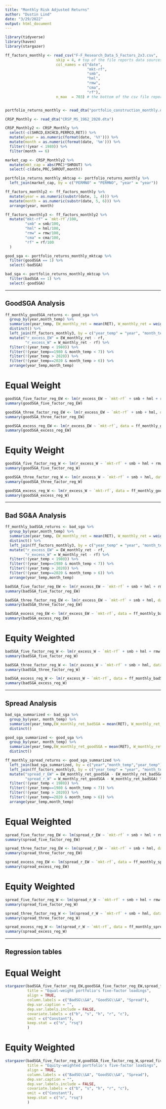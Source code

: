 ---
title: "Monthly Risk Adjusted Returns"
author: "Dustin Lind"
date: "3/29/2022"
output: html_document
---

```{r}
library(tidyverse)
library(haven)
library(stargazer)
```

```{r}
ff_factors_monthly <- read_csv("F-F_Research_Data_5_Factors_2x3.csv",
                       skip = 4, # top of the file reports data sources
                       col_names = c("date",
                                     "mkt-rf",
                                     "smb",
                                     "hml",
                                     "rmw",
                                     "cma",
                                     "rf"),
                       n_max  = 703) # the bottom of the csv file reports annual factors instead of monthly factors


portfolio_returns_monthly <- read_dta("portfolio_construction_monthly.dta")
```

```{r}
CRSP_Monthly <- read_dta("CRSP_MS_1962_2020.dta")

CRSP_Monthly2 <- CRSP_Monthly %>%
  select(-c(SHRCD,EXCHCD,PERMCO,RET)) %>%
  mutate(year = as.numeric(format(date, '%Y'))) %>%
  mutate(month = as.numeric(format(date, '%m'))) %>%
  filter(!(year < 1980)) %>%
  filter(month == 6)

market_cap <- CRSP_Monthly2 %>% 
  mutate(mkt_cap = abs(PRC)*SHROUT) %>%
  select(-c(date,PRC,SHROUT,month))
```

```{r}
portfolio_returns_monthly_mktcap <- portfolio_returns_monthly %>%
  left_join(market_cap, by = c("PERMNO" = "PERMNO", "year" = "year"))
```

```{r}
ff_factors_monthly2 <- ff_factors_monthly %>%
  mutate(year = as.numeric(substr(date, 1, 4))) %>%
  mutate(month = as.numeric(substr(date, 5, 6))) %>%
  arrange(year, month)

ff_factors_monthly3 <- ff_factors_monthly2 %>%
  mutate("mkt-rf" = `mkt-rf`/100,
         "smb" = smb/100,
         "hml" = hml/100,
         "rmw" = rmw/100,
         "cma" = cma/100,
         "rf" = rf/100
  )
```

```{r}
good_sga <- portfolio_returns_monthly_mktcap %>%
  filter(goodSGA == 1) %>%
  select(-badSGA)

bad_sga <- portfolio_returns_monthly_mktcap %>%
  filter(badSGA == 1) %>%
  select(-goodSGA)
```

---------------------------------------

## GoodSGA Analysis
```{r}
ff_monthly_goodSGA_returns <- good_sga %>%
  group_by(year,month_temp) %>%
  summarize(year_temp, EW_monthly_ret = mean(RET), W_monthly_ret = weighted.mean(RET, mkt_cap)) %>%
  distinct() %>%
  left_join(ff_factors_monthly3, by = c("year_temp" = "year", "month_temp" = "month")) %>%
  mutate("r_excess_EW" = EW_monthly_ret - rf,
         "r_excess_W" = W_monthly_ret - rf) %>%
  filter(!(year_temp < 1980)) %>%
  filter(!(year_temp==1980 & month_temp < 7)) %>%
  filter(!(year_temp > 2020)) %>%
  filter(!(year_temp==2020 & month_temp > 6)) %>%
  arrange(year_temp,month_temp)

```

# Equal Weight
```{r}
goodSGA_five_factor_reg_EW <- lm(r_excess_EW ~ `mkt-rf` + smb + hml + rmw + cma, data = ff_monthly_goodSGA_returns)
summary(goodSGA_five_factor_reg_EW)
```
```{r}
goodSGA_three_factor_reg_EW <- lm(r_excess_EW ~ `mkt-rf` + smb + hml, data = ff_monthly_goodSGA_returns)
summary(goodSGA_three_factor_reg_EW)
```
```{r}
goodSGA_excess_reg_EW <- lm(r_excess_EW ~ `mkt-rf`, data = ff_monthly_goodSGA_returns)
summary(goodSGA_excess_reg_EW)
```


# Equity Weight
```{r}
goodSGA_five_factor_reg_W <- lm(r_excess_W ~ `mkt-rf` + smb + hml + rmw + cma, data = ff_monthly_goodSGA_returns)
summary(goodSGA_five_factor_reg_W)
```
```{r}
goodSGA_three_factor_reg_W <- lm(r_excess_W ~ `mkt-rf` + smb + hml, data = ff_monthly_goodSGA_returns)
summary(goodSGA_three_factor_reg_W)
```
```{r}
goodSGA_excess_reg_W <- lm(r_excess_W ~ `mkt-rf`, data = ff_monthly_goodSGA_returns)
summary(goodSGA_excess_reg_W)
```

------------------------------------

## Bad SG&A Analysis

```{r}
ff_monthly_badSGA_returns <- bad_sga %>%
  group_by(year,month_temp) %>%
  summarize(year_temp, EW_monthly_ret = mean(RET), W_monthly_ret = weighted.mean(RET, mkt_cap)) %>%
  distinct() %>%
  left_join(ff_factors_monthly3, by = c("year_temp" = "year", "month_temp" = "month")) %>%
  mutate("r_excess_EW" = EW_monthly_ret - rf,
         "r_excess_W" = W_monthly_ret - rf) %>%
  filter(!(year_temp < 1980)) %>%
  filter(!(year_temp==1980 & month_temp < 7)) %>%
  filter(!(year_temp > 2020)) %>%
  filter(!(year_temp==2020 & month_temp > 6)) %>%
  arrange(year_temp,month_temp)

```

```{r}
badSGA_five_factor_reg_EW <- lm(r_excess_EW ~ `mkt-rf` + smb + hml + rmw + cma, data = ff_monthly_badSGA_returns)
summary(badSGA_five_factor_reg_EW)
```
```{r}
badSGA_three_factor_reg_EW <- lm(r_excess_EW ~ `mkt-rf` + smb + hml, data = ff_monthly_badSGA_returns)
summary(badSGA_three_factor_reg_EW)
```
```{r}
badSGA_excess_reg_EW <- lm(r_excess_EW ~ `mkt-rf`, data = ff_monthly_badSGA_returns)
summary(badSGA_excess_reg_EW)
```

# Equity Weighted
```{r}
badSGA_five_factor_reg_W <- lm(r_excess_W ~ `mkt-rf` + smb + hml + rmw + cma, data = ff_monthly_badSGA_returns)
summary(badSGA_five_factor_reg_W)
```
```{r}
badSGA_three_factor_reg_W <- lm(r_excess_W ~ `mkt-rf` + smb + hml, data = ff_monthly_badSGA_returns)
summary(badSGA_three_factor_reg_W)
```
```{r}
badSGA_excess_reg_W <- lm(r_excess_W ~ `mkt-rf`, data = ff_monthly_badSGA_returns)
summary(badSGA_excess_reg_W)
```

-------------------------------------------------


## Spread Analysis
```{r}
bad_sga_summarized <- bad_sga %>%
  group_by(year, month_temp) %>%
  summarize(year_temp,EW_monthly_ret_badSGA = mean(RET), W_monthly_ret_badSGA = weighted.mean(RET, mkt_cap)) %>%
  distinct()

good_sga_summarized <- good_sga %>%
  group_by(year, month_temp) %>%
  summarize(year_temp,EW_monthly_ret_goodSGA = mean(RET), W_monthly_ret_goodSGA = weighted.mean(RET, mkt_cap)) %>%
  distinct()

ff_monthly_spread_returns <- good_sga_summarized %>%
  left_join(bad_sga_summarized, by = c("year","month_temp","year_temp")) %>%
  left_join(ff_factors_monthly3, by = c("year_temp" = "year", "month_temp" = "month")) %>%
  mutate("spread_r_EW" = EW_monthly_ret_goodSGA - EW_monthly_ret_badSGA,
         "spread_r_W" = W_monthly_ret_goodSGA - W_monthly_ret_badSGA) %>%
  filter(!(year_temp < 1980)) %>%
  filter(!(year_temp==1980 & month_temp < 7)) %>%
  filter(!(year_temp > 2020)) %>%
  filter(!(year_temp==2020 & month_temp > 6)) %>%
  arrange(year_temp,month_temp)
```

# Equal Weighted
```{r}
spread_five_factor_reg_EW <- lm(spread_r_EW ~ `mkt-rf` + smb + hml + rmw + cma, data = ff_monthly_spread_returns)
summary(spread_five_factor_reg_EW)
```
```{r}
spread_three_factor_reg_EW <- lm(spread_r_EW ~ `mkt-rf` + smb + hml, data = ff_monthly_spread_returns)
summary(spread_three_factor_reg_EW)
```
```{r}
spread_excess_reg_EW <- lm(spread_r_EW ~ `mkt-rf`, data = ff_monthly_spread_returns)
summary(spread_excess_reg_EW)
```

# Equity Weighted
```{r}
spread_five_factor_reg_W <- lm(spread_r_W ~ `mkt-rf` + smb + hml + rmw + cma, data = ff_monthly_spread_returns)
summary(spread_five_factor_reg_W)
```
```{r}
spread_three_factor_reg_W <- lm(spread_r_W ~ `mkt-rf` + smb + hml, data = ff_monthly_spread_returns)
summary(spread_three_factor_reg_W)
```
```{r}
spread_excess_reg_W <- lm(spread_r_W ~ `mkt-rf`, data = ff_monthly_spread_returns)
summary(spread_excess_reg_W)
```

--------------------------------------------

## Regression tables

# Equal Weight
```{r}
stargazer(badSGA_five_factor_reg_EW,goodSGA_five_factor_reg_EW,spread_five_factor_reg_EW,
          title = "Equal-weight portfolio's five-factor loadings",
          align = TRUE,
          column.labels = c("BadSG\\&A", "GoodSG\\&A", "Spread"),
          dep.var.caption = "",
          dep.var.labels.include = FALSE,
          covariate.labels = c("b", "s", "h", "r", "c"),
          omit = c("Constant"),
          keep.stat = c("n", "rsq")
          )
```

# Equity Weighted
```{r}
stargazer(badSGA_five_factor_reg_W,goodSGA_five_factor_reg_W,spread_five_factor_reg_W,
          title = "Equity-weighted portfolio's five-factor loadings",
          align = TRUE,
          column.labels = c("BadSG\\&A", "GoodSG\\&A", "Spread"),
          dep.var.caption = "",
          dep.var.labels.include = FALSE,
          covariate.labels = c("b", "s", "h", "r", "c"),
          omit = c("Constant"),
          keep.stat = c("n", "rsq")
          )
```